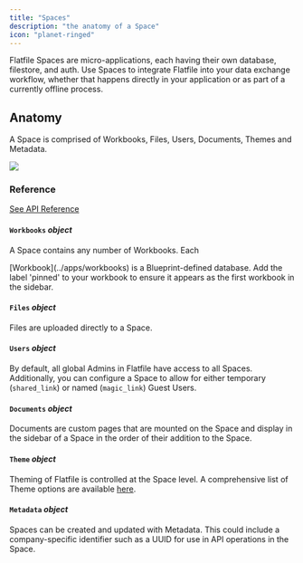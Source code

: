 ```yaml
---
title: "Spaces"
description: "the anatomy of a Space"
icon: "planet-ringed"
---
```


<Snippet file="shared/dxpbanner.mdx" />

Flatfile Spaces are micro-applications, each having their own database,
filestore, and auth. Use Spaces to integrate Flatfile into your data exchange
workflow, whether that happens directly in your application or as part of a
currently offline process.

## Anatomy

A Space is comprised of Workbooks, Files, Users, Documents, Themes and Metadata.

<img
  src="../images/concepts/spaces_anatomy.png"
  caption="The anatomy of a Space"
/>

### Reference

[See API Reference](https://reference.flatfile.com/api-reference/spaces/create)

#### `Workbooks` _object_

A Space contains any number of Workbooks. Each

<Tooltip tip="Analogous to a database...">
  [Workbook](../apps/workbooks)
</Tooltip>
is a Blueprint-defined database.

<Tip>
  Add the label 'pinned' to your workbook to ensure it appears as the first
  workbook in the sidebar.
</Tip>

#### `Files` _object_

Files are uploaded directly to a Space.

#### `Users` _object_

By default, all global Admins in Flatfile have access to all Spaces.
Additionally, you can configure a Space to allow for either temporary
(`shared_link`) or named (`magic_link`) Guest Users.

#### `Documents` _object_

Documents are custom pages that are mounted on the Space and display in the
sidebar of a Space in the order of their addition to the Space.

#### `Theme` _object_

Theming of Flatfile is controlled at the Space level. A comprehensive list of
Theme options are available [here](../guides/theming).

#### `Metadata` _object_

Spaces can be created and updated with Metadata. This could include a
company-specific identifier such as a UUID for use in API operations in the
Space.
